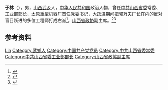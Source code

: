 {{Otheruses|other=名为于林的其他人物|于林}}

'''于林'''（{{bd|1912年||1995年}}），男，[[山西|山西]][[武乡|武乡]]人，[[中华人民共和国|中华人民共和国]]政治人物，曾任[[中共山西省委|中共山西省委]]常委、工业部部长，[[太原重型机器厂|太原重型机器厂]]首任党委书记，大跃进期间把[[郭万夫|郭万夫]]厂长在内的反对盲目跃进的多位工程师打成右派<ref>{{cite web|url= http://www.ddwenzhai.com/m/view.php?aid=321740  |title=回忆郭万夫风雨人生|publisher=新浪财经|accessdate=2020-07-17}}</ref>。[[山西省政协|山西省政协]]副主席。<ref>{{Cite book|title=中华人民共和国职官志|author=何虎生, 李耀东, 向常福主编|publisher=中国社会出版社|year=2003|isbn=9787800883934|location=北京|pages=}}</ref><ref>{{cite book|title=中囯人名大辞典·当代人物卷|author=廖盖隆等编|year=1990|publisher=上海辞书出版社|location=上海|page=}}</ref>

== 参考资料 ==
{{reflist}}

{{中国人物小作品}}

{{Authority control}}
{{DEFAULTSORT:Yu于}}
[[Category:于姓|Lin]]
[[Category:武鄉人|Category:武鄉人]]
[[Category:中国共产党党员|Category:中国共产党党员]]
[[Category:中共山西省委常委|Category:中共山西省委常委]]
[[Category:中共山西省委工业部部长|Category:中共山西省委工业部部长]]
[[Category:山西省政協副主席|Category:山西省政協副主席]]